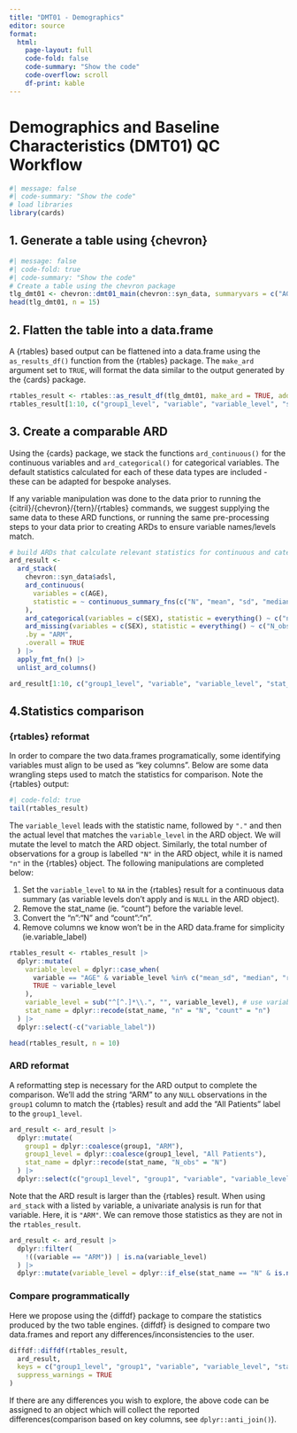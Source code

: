 ```yaml
---
title: "DMT01 - Demographics"
editor: source
format: 
  html:
    page-layout: full
    code-fold: false
    code-summary: "Show the code"
    code-overflow: scroll 
    df-print: kable
---
```


# Demographics and Baseline Characteristics (DMT01) QC Workflow
```r
#| message: false
#| code-summary: "Show the code"
# load libraries
library(cards)
```
## 1. Generate a table using {chevron}

```r
#| message: false
#| code-fold: true
#| code-summary: "Show the code"
# Create a table using the chevron package
tlg_dmt01 <- chevron::dmt01_main(chevron::syn_data, summaryvars = c("AGE", "SEX"))
head(tlg_dmt01, n = 15)
```

## 2. Flatten the table into a data.frame

A {rtables} based output can be flattened into a data.frame using the `as_results_df()` function from the {rtables} package. 
The `make_ard` argument set to `TRUE`, will format the data similar to the output generated by the {cards} package.

```r
rtables_result <- rtables::as_result_df(tlg_dmt01, make_ard = TRUE, add_tbl_str_decimals = FALSE)
rtables_result[1:10, c("group1_level", "variable", "variable_level", "stat_name", "stat")]
```

## 3. Create a comparable ARD

Using the {cards} package, we stack the functions `ard_continuous()` for the continuous variables and `ard_categorical()` for categorical variables. The default statistics calculated for each of these data types are included - these can be adapted for bespoke analyses.

If any variable manipulation was done to the data prior to running the {citril}/{chevron}/{tern}/{rtables} commands, we suggest supplying the same data to these ARD functions, or running the same pre-processing steps to your data prior to creating ARDs to ensure variable names/levels match.

```r
# build ARDs that calculate relevant statistics for continuous and categorical variables.
ard_result <-
  ard_stack(
    chevron::syn_data$adsl,
    ard_continuous(
      variables = c(AGE),
      statistic = ~ continuous_summary_fns(c("N", "mean", "sd", "median", "min", "max"))
    ),
    ard_categorical(variables = c(SEX), statistic = everything() ~ c("n", "p")),
    ard_missing(variables = c(SEX), statistic = everything() ~ c("N_obs")),
    .by = "ARM",
    .overall = TRUE
  ) |>
  apply_fmt_fn() |>
  unlist_ard_columns()

ard_result[1:10, c("group1_level", "variable", "variable_level", "stat_name", "stat")]
```

## 4.Statistics comparison

### {rtables} reformat
In order to compare the two data.frames programatically, some identifying variables must align to be used as "key columns". Below are some data wrangling steps used to match the statistics for comparison. Note the {rtables} output:

```r
#| code-fold: true
tail(rtables_result)
```

The `variable_level` leads with the statistic name, followed by `"."` and then the actual level that matches the `variable_level` in the ARD object. We will mutate the level to match the ARD object. Similarly, the total number of observations for a group is labelled `"N"` in the ARD object, while it is named `"n"` in the {rtables} object. The following manipulations are completed below:

1.  Set the `variable_level` to `NA` in the {rtables} result for a continuous data summary (as variable levels don't apply and is `NULL` in the ARD object).
2.  Remove the stat_name (ie. "count") before the variable level.
3.  Convert the "n":"N" and "count":"n".
4.  Remove columns we know won't be in the ARD data.frame for simplicity (ie.variable_label)

```r
rtables_result <- rtables_result |>
  dplyr::mutate(
    variable_level = dplyr::case_when(
      variable == "AGE" & variable_level %in% c("mean_sd", "median", "range", "n") ~ NA_character_,
      TRUE ~ variable_level
    ),
    variable_level = sub("^[^.]*\\.", "", variable_level), # use variable_label
    stat_name = dplyr::recode(stat_name, "n" = "N", "count" = "n")
  ) |>
  dplyr::select(-c("variable_label"))

head(rtables_result, n = 10)
```

### ARD reformat
A reformatting step is necessary for the ARD output to complete the comparison. We'll add the string "ARM" to any `NULL` observations in the `group1` column to match the {rtables} result and add the "All Patients" label to the `group1_level`.

```r
ard_result <- ard_result |>
  dplyr::mutate(
    group1 = dplyr::coalesce(group1, "ARM"),
    group1_level = dplyr::coalesce(group1_level, "All Patients"),
    stat_name = dplyr::recode(stat_name, "N_obs" = "N")
  ) |>
  dplyr::select(c("group1_level", "group1", "variable", "variable_level", "stat_name", "stat"))
```

Note that the ARD result is larger than the {rtables} result. 
When using `ard_stack` with a listed `by` variable, a univariate analysis is run for that variable. 
Here, it is `"ARM"`.  We can remove those statistics as they are not in the `rtables_result`.

```r
ard_result <- ard_result |>
  dplyr::filter(
    !((variable == "ARM")) | is.na(variable_level)
  ) |>
  dplyr::mutate(variable_level = dplyr::if_else(stat_name == "N" & is.na(variable_level) & variable != "AGE", "n", variable_level))
```

### Compare programmatically
Here we propose using the {diffdf} package to compare the statistics produced by the two table engines. {diffdf} is designed to compare two data.frames and report any differences/inconsistencies to the user. 

```r
diffdf::diffdf(rtables_result,
  ard_result,
  keys = c("group1_level", "group1", "variable", "variable_level", "stat_name"),
  suppress_warnings = TRUE
)
```

If there are any differences you wish to explore, the above code can be assigned to an object which will collect the reported differences(comparison based on key columns, see `dplyr::anti_join()`).
